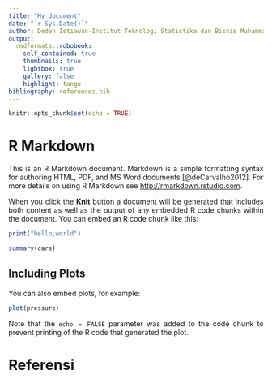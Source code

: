 ```yaml
---
title: "My document"
date: "`r Sys.Date()`"
author: Deden Istiawan-Institut Teknologi Statistika dan Bisnis Muhammadiyah
output:
  rmdformats::robobook:
    self_contained: true
    thumbnails: true
    lightbox: true
    gallery: false
    highlight: tango
bibliography: references.bib
---
```


```{=html}
<style>
body{
text-align: justify}
</style>
```
```r
knitr::opts_chunk$set(echo = TRUE)
```

# R Markdown

This is an R Markdown document. Markdown is a simple formatting syntax for authoring HTML, PDF, and MS Word documents [@deCarvalho2012]. For more details on using R Markdown see <http://rmarkdown.rstudio.com>.

When you click the **Knit** button a document will be generated that includes both content as well as the output of any embedded R code chunks within the document. You can embed an R code chunk like this:

```r
print("hello,world")
```

```r
summary(cars)
```

## Including Plots

You can also embed plots, for example:

```r
plot(pressure)
```

Note that the `echo = FALSE` parameter was added to the code chunk to prevent printing of the R code that generated the plot.

# Referensi

